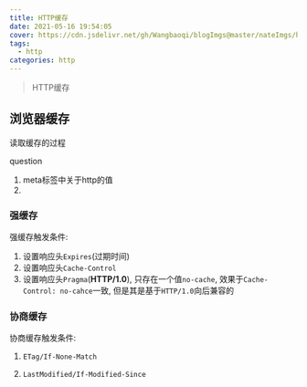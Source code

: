 ```yaml
---
title: HTTP缓存
date: 2021-05-16 19:54:05
cover: https://cdn.jsdelivr.net/gh/Wangbaoqi/blogImgs@master/nateImgs/html/html-cover-ele.png
tags: 
  - http
categories: http
---
```



> HTTP缓存 




## 浏览器缓存

读取缓存的过程

question 

1. meta标签中关于http的值
2. 


### 强缓存

强缓存触发条件: 

1. 设置响应头`Expires`(过期时间)
2. 设置响应头`Cache-Control`
3. 设置响应头`Pragma`(**HTTP/1.0**), 只存在一个值`no-cache`, 效果于`Cache-Control: no-cahce`一致, 但是其是基于`HTTP/1.0`向后兼容的



### 协商缓存

协商缓存触发条件:

1. `ETag/If-None-Match`


2. `LastModified/If-Modified-Since`